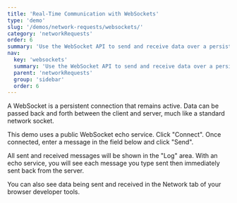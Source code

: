 ```yaml
---
title: 'Real-Time Communication with WebSockets'
type: 'demo'
slug: '/demos/network-requests/websockets/'
category: 'networkRequests'
order: 6
summary: 'Use the WebSocket API to send and receive data over a persistent connection.'
nav:
  key: 'websockets'
  summary: 'Use the WebSocket API to send and receive data over a persistent connection.'
  parent: 'networkRequests'
  group: 'sidebar'
  order: 6
---
```


A WebSocket is a persistent connection that remains active. Data can be passed back and forth between the client and server, much like a standard
network socket.

This demo uses a public WebSocket echo service. Click "Connect". Once connected, enter a message in the field below and click "Send". 

All sent and received messages will be shown in the "Log" area. With an echo service, you will see each message you type sent then immediately sent back from the server.

You can also see data being sent and received in the Network tab of your browser developer tools.